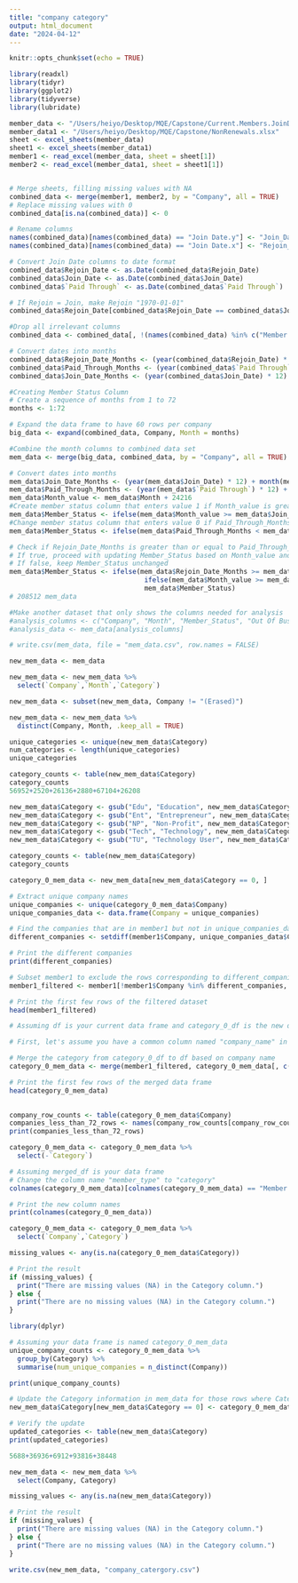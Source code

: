 ```yaml
---
title: "company category"
output: html_document
date: "2024-04-12"
---
```


```r
knitr::opts_chunk$set(echo = TRUE)
```

```r
library(readxl)
library(tidyr)
library(ggplot2)
library(tidyverse)
library(lubridate)
```

```r
member_data <- "/Users/heiyo/Desktop/MQE/Capstone/Current.Members.JoinDate.xlsx"
member_data1 <- "/Users/heiyo/Desktop/MQE/Capstone/NonRenewals.xlsx"
sheet <- excel_sheets(member_data)
sheet1 <- excel_sheets(member_data1)
member1 <- read_excel(member_data, sheet = sheet[1])
member2 <- read_excel(member_data1, sheet = sheet1[1])


# Merge sheets, filling missing values with NA
combined_data <- merge(member1, member2, by = "Company", all = TRUE)
# Replace missing values with 0
combined_data[is.na(combined_data)] <- 0

# Rename columns
names(combined_data)[names(combined_data) == "Join Date.y"] <- "Join_Date"
names(combined_data)[names(combined_data) == "Join Date.x"] <- "Rejoin_Date"

# Convert Join Date columns to date format
combined_data$Rejoin_Date <- as.Date(combined_data$Rejoin_Date)
combined_data$Join_Date <- as.Date(combined_data$Join_Date)
combined_data$`Paid Through` <- as.Date(combined_data$`Paid Through`)

# If Rejoin = Join, make Rejoin "1970-01-01"
combined_data$Rejoin_Date[combined_data$Rejoin_Date == combined_data$Join_Date] <- as.Date("1970-01-01")

#Drop all irrelevant columns
combined_data <- combined_data[, !(names(combined_data) %in% c("Member Type.x", "Member Type.y", "Status", "Cluster"))]

# Convert dates into months
combined_data$Rejoin_Date_Months <- (year(combined_data$Rejoin_Date) * 12) + month(combined_data$Rejoin_Date)
combined_data$Paid_Through_Months <- (year(combined_data$`Paid Through`) * 12) + month(combined_data$`Paid Through`)
combined_data$Join_Date_Months <- (year(combined_data$Join_Date) * 12) + month(combined_data$Join_Date)
```


```r
#Creating Member Status Column
# Create a sequence of months from 1 to 72
months <- 1:72

# Expand the data frame to have 60 rows per company
big_data <- expand(combined_data, Company, Month = months)
```

```r
#Combine the month columns to combined data set
mem_data <- merge(big_data, combined_data, by = "Company", all = TRUE)
```

```r
# Convert dates into months
mem_data$Join_Date_Months <- (year(mem_data$Join_Date) * 12) + month(mem_data$Join_Date)
mem_data$Paid_Through_Months <- (year(mem_data$`Paid Through`) * 12) + month(mem_data$`Paid Through`)
mem_data$Month_value <- mem_data$Month + 24216
#Create member status column that enters value 1 if Month_value is greater or equal to Join_Date_Months 
mem_data$Member_Status <- ifelse(mem_data$Month_value >= mem_data$Join_Date_Months, 1, 0)
#Change member status column that enters value 0 if Paid_Through_Months is less than Month_value
mem_data$Member_Status <- ifelse(mem_data$Paid_Through_Months < mem_data$Month_value, 0, mem_data$Member_Status)

# Check if Rejoin_Date_Months is greater than or equal to Paid_Through_Months
# If true, proceed with updating Member_Status based on Month_value and Rejoin_Date_Months
# If false, keep Member_Status unchanged
mem_data$Member_Status <- ifelse(mem_data$Rejoin_Date_Months >= mem_data$Paid_Through_Months, 
                                  ifelse(mem_data$Month_value >= mem_data$Rejoin_Date_Months, 1, mem_data$Member_Status),
                                  mem_data$Member_Status)
# 208512 mem_data
```

```r
#Make another dataset that only shows the columns needed for analysis
#analysis_columns <- c("Company", "Month", "Member_Status", "Out Of Business")
#analysis_data <- mem_data[analysis_columns]
```

```r
# write.csv(mem_data, file = "mem_data.csv", row.names = FALSE)
```

```r
new_mem_data <- mem_data
```

```r
new_mem_data <- new_mem_data %>%
  select(`Company`,`Month`,`Category`)
```

```r
new_mem_data <- subset(new_mem_data, Company != "(Erased)")
```

```r
new_mem_data <- new_mem_data %>%
  distinct(Company, Month, .keep_all = TRUE)
```


```r
unique_categories <- unique(new_mem_data$Category)
num_categories <- length(unique_categories)
unique_categories
```

```r
category_counts <- table(new_mem_data$Category)
category_counts
56952+2520+26136+2880+67104+26208 
```
```r
new_mem_data$Category <- gsub("Edu", "Education", new_mem_data$Category)
new_mem_data$Category <- gsub("Ent", "Entrepreneur", new_mem_data$Category)
new_mem_data$Category <- gsub("NP", "Non-Profit", new_mem_data$Category)
new_mem_data$Category <- gsub("Tech", "Technology", new_mem_data$Category)
new_mem_data$Category <- gsub("TU", "Technology User", new_mem_data$Category)


```

```r
category_counts <- table(new_mem_data$Category)
category_counts
```



```r
category_0_mem_data <- new_mem_data[new_mem_data$Category == 0, ]
```

```r
# Extract unique company names
unique_companies <- unique(category_0_mem_data$Company)
unique_companies_data <- data.frame(Company = unique_companies)
```

```r
# Find the companies that are in member1 but not in unique_companies_data
different_companies <- setdiff(member1$Company, unique_companies_data$Company)

# Print the different companies
print(different_companies)

```

```r
# Subset member1 to exclude the rows corresponding to different_companies
member1_filtered <- member1[!member1$Company %in% different_companies, ]

# Print the first few rows of the filtered dataset
head(member1_filtered)

```


```r
# Assuming df is your current data frame and category_0_df is the new data frame containing category 0 observations

# First, let's assume you have a common column named "company_name" in both data frames

# Merge the category from category_0_df to df based on company name
category_0_mem_data <- merge(member1_filtered, category_0_mem_data[, c("Company", "Category")], by = "Company", all.x = TRUE)

# Print the first few rows of the merged data frame
head(category_0_mem_data)
 
```


```r
company_row_counts <- table(category_0_mem_data$Company)
companies_less_than_72_rows <- names(company_row_counts[company_row_counts < 72])
print(companies_less_than_72_rows)
```

```r
category_0_mem_data <- category_0_mem_data %>%
  select(-`Category`)
```



```r
# Assuming merged_df is your data frame
# Change the column name "member_type" to "category"
colnames(category_0_mem_data)[colnames(category_0_mem_data) == "Member Type"] <- "Category"

# Print the new column names
print(colnames(category_0_mem_data))

```

```r
category_0_mem_data <- category_0_mem_data %>%
  select(`Company`,`Category`)
```

```r
missing_values <- any(is.na(category_0_mem_data$Category))

# Print the result
if (missing_values) {
  print("There are missing values (NA) in the Category column.")
} else {
  print("There are no missing values (NA) in the Category column.")
}
```

```r
library(dplyr)

# Assuming your data frame is named category_0_mem_data
unique_company_counts <- category_0_mem_data %>%
  group_by(Category) %>%
  summarise(num_unique_companies = n_distinct(Company))

print(unique_company_counts)

```


```r
# Update the Category information in mem_data for those rows where Category is 0
new_mem_data$Category[new_mem_data$Category == 0] <- category_0_mem_data$Category

# Verify the update
updated_categories <- table(new_mem_data$Category)
print(updated_categories)

```

```r
5688+36936+6912+93816+38448 
```


```r
new_mem_data <- new_mem_data %>%
  select(Company, Category)
```

```r
missing_values <- any(is.na(new_mem_data$Category))

# Print the result
if (missing_values) {
  print("There are missing values (NA) in the Category column.")
} else {
  print("There are no missing values (NA) in the Category column.")
}
```


```r
write.csv(new_mem_data, "company_catergory.csv")
```







